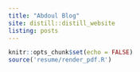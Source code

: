 ```yaml
---
title: "Abdoul Blog"
site: distill::distill_website
listing: posts
---
```


```r
knitr::opts_chunk$set(echo = FALSE)
source('resume/render_pdf.R')
```
